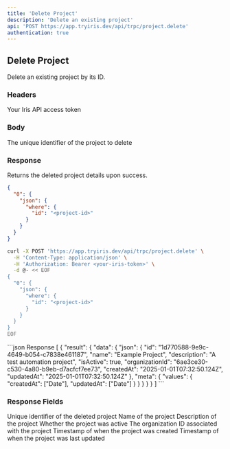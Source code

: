 ```yaml
---
title: 'Delete Project'
description: 'Delete an existing project'
api: 'POST https://app.tryiris.dev/api/trpc/project.delete'
authentication: true
---
```


## Delete Project

Delete an existing project by its ID.

### Headers

<ParamField header="IRIS_ACCESS_TOKEN" type="string" required>
  Your Iris API access token
</ParamField>

### Body

<ParamField body="where.id" type="string" required>
  The unique identifier of the project to delete
</ParamField>

### Response

Returns the deleted project details upon success.

<CodeGroup>

```json Request Body
{
  "0": {
    "json": {
      "where": {
        "id": "<project-id>"
      }
    }
  }
}
```

```bash Request Example
curl -X POST 'https://app.tryiris.dev/api/trpc/project.delete' \
  -H 'Content-Type: application/json' \
  -H 'Authorization: Bearer <your-iris-token>' \
  -d @- << EOF
{
  "0": {
    "json": {
      "where": {
        "id": "<project-id>"
      }
    }
  }
}
EOF
```

</CodeGroup>

<ResponseExample>
```json Response
[
  {
    "result": {
      "data": {
        "json": {
          "id": "1d770588-9e9c-4649-b054-c7838e461187",
          "name": "Example Project",
          "description": "A test automation project",
          "isActive": true,
          "organizationId": "6ae3ce30-c530-4a80-b9eb-d7acfcf7ee73",
          "createdAt": "2025-01-01T07:32:50.124Z",
          "updatedAt": "2025-01-01T07:32:50.124Z"
        },
        "meta": {
          "values": {
            "createdAt": ["Date"],
            "updatedAt": ["Date"]
          }
        }
      }
    }
  }
]
```
</ResponseExample>

### Response Fields

<ResponseField name="id" type="string">
  Unique identifier of the deleted project
</ResponseField>

<ResponseField name="name" type="string">
  Name of the project
</ResponseField>

<ResponseField name="description" type="string">
  Description of the project
</ResponseField>

<ResponseField name="isActive" type="boolean">
  Whether the project was active
</ResponseField>

<ResponseField name="organizationId" type="string">
  The organization ID associated with the project
</ResponseField>

<ResponseField name="createdAt" type="date">
  Timestamp of when the project was created
</ResponseField>

<ResponseField name="updatedAt" type="date">
  Timestamp of when the project was last updated
</ResponseField>
